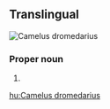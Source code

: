 ==Translingual==
[[File:07. Camel Profile, near Silverton, NSW, 07.07.2007.jpg|thumb|''Camelus dromedarius'']]
{{wikipedia}}
{{wikispecies}}

===Proper noun===
{{taxoninfl|i=1|g=m|head=[[Camelus]] {{epinew|dromedarius||la}}}}

# {{taxon|species|family|Camelidae|the [[dromedary]], a [[camel]] native to northern Africa and western Asia, the best-known member of the camel family}}

[[hu:Camelus dromedarius]]